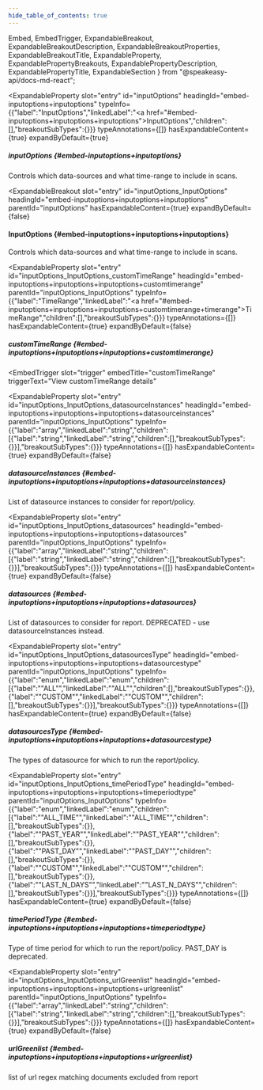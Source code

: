 ```yaml
---
hide_table_of_contents: true
---
```

  Embed,
  EmbedTrigger,
  ExpandableBreakout,
  ExpandableBreakoutDescription,
  ExpandableBreakoutProperties,
  ExpandableBreakoutTitle,
  ExpandableProperty,
  ExpandablePropertyBreakouts,
  ExpandablePropertyDescription,
  ExpandablePropertyTitle,
  ExpandableSection
} from "@speakeasy-api/docs-md-react";

<ExpandableSection>

<ExpandableProperty
  slot="entry"
  id="inputOptions"
  headingId="embed-inputoptions+inputoptions"
  typeInfo={{"label":"InputOptions","linkedLabel":"<a href=\"#embed-inputoptions+inputoptions+inputoptions\">InputOptions</a>","children":[],"breakoutSubTypes":{}}}
  typeAnnotations={[]}
  hasExpandableContent={true}
  expandByDefault={true}
>

<ExpandablePropertyTitle slot="title">

##### inputOptions \{#embed-inputoptions+inputoptions\}

</ExpandablePropertyTitle>

<ExpandablePropertyDescription slot="description">

Controls which data-sources and what time-range to include in scans.

</ExpandablePropertyDescription>

<ExpandablePropertyBreakouts slot="breakouts">

<ExpandableBreakout
  slot="entry"
  id="inputOptions_InputOptions"
  headingId="embed-inputoptions+inputoptions+inputoptions"
  parentId="inputOptions"
  hasExpandableContent={true}
  expandByDefault={false}
>

<ExpandableBreakoutTitle slot="title">

#### InputOptions \{#embed-inputoptions+inputoptions+inputoptions\}

</ExpandableBreakoutTitle>

<ExpandableBreakoutDescription slot="description">

Controls which data-sources and what time-range to include in scans.

</ExpandableBreakoutDescription>

<ExpandableBreakoutProperties slot="properties">

<ExpandableProperty
  slot="entry"
  id="inputOptions_InputOptions_customTimeRange"
  headingId="embed-inputoptions+inputoptions+inputoptions+customtimerange"
  parentId="inputOptions_InputOptions"
  typeInfo={{"label":"TimeRange","linkedLabel":"<a href=\"#embed-inputoptions+inputoptions+inputoptions+customtimerange+timerange\">TimeRange</a>","children":[],"breakoutSubTypes":{}}}
  typeAnnotations={[]}
  hasExpandableContent={true}
  expandByDefault={false}
>

<ExpandablePropertyTitle slot="title">

##### customTimeRange \{#embed-inputoptions+inputoptions+inputoptions+customtimerange\}

</ExpandablePropertyTitle>

<ExpandablePropertyBreakouts slot="breakouts">

<Embed slot="embed">

<EmbedTrigger
  slot="trigger"
  embedTitle="customTimeRange"
  triggerText="View customTimeRange details"
>

<Embedcustomtimerange />

</EmbedTrigger>

</Embed>

</ExpandablePropertyBreakouts>

</ExpandableProperty>

<ExpandableProperty
  slot="entry"
  id="inputOptions_InputOptions_datasourceInstances"
  headingId="embed-inputoptions+inputoptions+inputoptions+datasourceinstances"
  parentId="inputOptions_InputOptions"
  typeInfo={{"label":"array","linkedLabel":"string","children":[{"label":"string","linkedLabel":"string","children":[],"breakoutSubTypes":{}}],"breakoutSubTypes":{}}}
  typeAnnotations={[]}
  hasExpandableContent={true}
  expandByDefault={false}
>

<ExpandablePropertyTitle slot="title">

##### datasourceInstances \{#embed-inputoptions+inputoptions+inputoptions+datasourceinstances\}

</ExpandablePropertyTitle>

<ExpandablePropertyDescription slot="description">

List of datasource instances to consider for report/policy.

</ExpandablePropertyDescription>

</ExpandableProperty>

<ExpandableProperty
  slot="entry"
  id="inputOptions_InputOptions_datasources"
  headingId="embed-inputoptions+inputoptions+inputoptions+datasources"
  parentId="inputOptions_InputOptions"
  typeInfo={{"label":"array","linkedLabel":"string","children":[{"label":"string","linkedLabel":"string","children":[],"breakoutSubTypes":{}}],"breakoutSubTypes":{}}}
  typeAnnotations={[]}
  hasExpandableContent={true}
  expandByDefault={false}
>

<ExpandablePropertyTitle slot="title">

##### datasources \{#embed-inputoptions+inputoptions+inputoptions+datasources\}

</ExpandablePropertyTitle>

<ExpandablePropertyDescription slot="description">

List of datasources to consider for report. DEPRECATED - use datasourceInstances instead.

</ExpandablePropertyDescription>

</ExpandableProperty>

<ExpandableProperty
  slot="entry"
  id="inputOptions_InputOptions_datasourcesType"
  headingId="embed-inputoptions+inputoptions+inputoptions+datasourcestype"
  parentId="inputOptions_InputOptions"
  typeInfo={{"label":"enum","linkedLabel":"enum","children":[{"label":"\"ALL\"","linkedLabel":"\"ALL\"","children":[],"breakoutSubTypes":{}},{"label":"\"CUSTOM\"","linkedLabel":"\"CUSTOM\"","children":[],"breakoutSubTypes":{}}],"breakoutSubTypes":{}}}
  typeAnnotations={[]}
  hasExpandableContent={true}
  expandByDefault={false}
>

<ExpandablePropertyTitle slot="title">

##### datasourcesType \{#embed-inputoptions+inputoptions+inputoptions+datasourcestype\}

</ExpandablePropertyTitle>

<ExpandablePropertyDescription slot="description">

The types of datasource for which to run the report/policy.

</ExpandablePropertyDescription>

</ExpandableProperty>

<ExpandableProperty
  slot="entry"
  id="inputOptions_InputOptions_timePeriodType"
  headingId="embed-inputoptions+inputoptions+inputoptions+timeperiodtype"
  parentId="inputOptions_InputOptions"
  typeInfo={{"label":"enum","linkedLabel":"enum","children":[{"label":"\"ALL_TIME\"","linkedLabel":"\"ALL_TIME\"","children":[],"breakoutSubTypes":{}},{"label":"\"PAST_YEAR\"","linkedLabel":"\"PAST_YEAR\"","children":[],"breakoutSubTypes":{}},{"label":"\"PAST_DAY\"","linkedLabel":"\"PAST_DAY\"","children":[],"breakoutSubTypes":{}},{"label":"\"CUSTOM\"","linkedLabel":"\"CUSTOM\"","children":[],"breakoutSubTypes":{}},{"label":"\"LAST_N_DAYS\"","linkedLabel":"\"LAST_N_DAYS\"","children":[],"breakoutSubTypes":{}}],"breakoutSubTypes":{}}}
  typeAnnotations={[]}
  hasExpandableContent={true}
  expandByDefault={false}
>

<ExpandablePropertyTitle slot="title">

##### timePeriodType \{#embed-inputoptions+inputoptions+inputoptions+timeperiodtype\}

</ExpandablePropertyTitle>

<ExpandablePropertyDescription slot="description">

Type of time period for which to run the report/policy. PAST_DAY is deprecated.

</ExpandablePropertyDescription>

</ExpandableProperty>

<ExpandableProperty
  slot="entry"
  id="inputOptions_InputOptions_urlGreenlist"
  headingId="embed-inputoptions+inputoptions+inputoptions+urlgreenlist"
  parentId="inputOptions_InputOptions"
  typeInfo={{"label":"array","linkedLabel":"string","children":[{"label":"string","linkedLabel":"string","children":[],"breakoutSubTypes":{}}],"breakoutSubTypes":{}}}
  typeAnnotations={[]}
  hasExpandableContent={true}
  expandByDefault={false}
>

<ExpandablePropertyTitle slot="title">

##### urlGreenlist \{#embed-inputoptions+inputoptions+inputoptions+urlgreenlist\}

</ExpandablePropertyTitle>

<ExpandablePropertyDescription slot="description">

list of url regex matching documents excluded from report

</ExpandablePropertyDescription>

</ExpandableProperty>

</ExpandableBreakoutProperties>

</ExpandableBreakout>

</ExpandablePropertyBreakouts>

</ExpandableProperty>

</ExpandableSection>